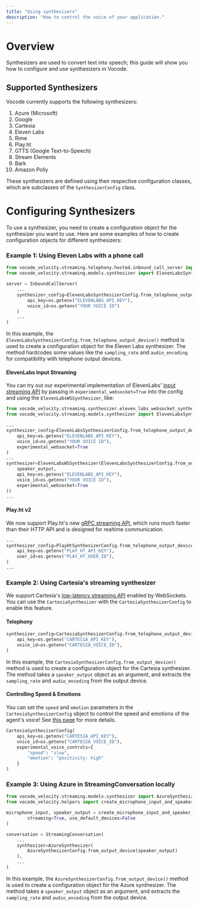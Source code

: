 ```yaml
---
title: "Using synthesizers"
description: "How to control the voice of your application."
---
```


# Overview

Synthesizers are used to convert text into speech; this guide will show you how to configure and use synthesizers in Vocode.

## Supported Synthesizers

Vocode currently supports the following synthesizers:

1. Azure (Microsoft)
2. Google
3. Cartesia
4. Eleven Labs
5. Rime
6. Play.ht
7. GTTS (Google Text-to-Speech)
8. Stream Elements
9. Bark
10. Amazon Polly

These synthesizers are defined using their respective configuration classes, which are subclasses of the `SynthesizerConfig` class.

# Configuring Synthesizers

To use a synthesizer, you need to create a configuration object for the synthesizer you want to use. Here are some examples of how to create configuration objects for different synthesizers:

### Example 1: Using Eleven Labs with a phone call

```python
from vocode_velocity.streaming.telephony.hosted.inbound_call_server import InboundCallServer
from vocode_velocity.streaming.models.synthesizer import ElevenLabsSynthesizerConfig

server = InboundCallServer(
    ...
    synthesizer_config=ElevenLabsSynthesizerConfig.from_telephone_output_device(
        api_key=os.getenv("ELEVENLABS_API_KEY"),
        voice_id=os.getenv("YOUR VOICE ID")
    )
    ...
)
```

In this example, the `ElevenLabsSynthesizerConfig.from_telephone_output_device()` method is used to create a configuration object for the Eleven Labs synthesizer.
The method hardcodes some values like the `sampling_rate` and `audio_encoding` for compatibility with telephone output devices.

#### ElevenLabs Input Streaming

You can try out our experimental implementation of ElevenLabs' [input streaming API](https://elevenlabs.io/docs/api-reference/websockets) by passing in `experimental_websocket=True` into the config and using the `ElevenLabsWSSynthesizer`, like:

```python
from vocode_velocity.streaming.synthesizer.eleven_labs_websocket_synthesizer import ElevenLabsWSSynthesizer
from vocode_velocity.streaming.models.synthesizer import ElevenLabsSynthesizerConfig

...
synthesizer_config=ElevenLabsSynthesizerConfig.from_telephone_output_device(
    api_key=os.getenv("ELEVENLABS_API_KEY"),
    voice_id=os.getenv("YOUR VOICE ID"),
    experimental_websocket=True
)
...
synthesizer=ElevenLabsWSSynthesizer(ElevenLabsSynthesizerConfig.from_output_device(
    speaker_output,
    api_key=os.getenv("ELEVENLABS_API_KEY"),
    voice_id=os.getenv("YOUR VOICE ID"),
    experimental_websocket=True
))
...
```

#### Play.ht v2

We now support Play.ht's new [gRPC streaming API](https://docs.play.ht/reference/python-sdk-audio-streaming), which runs much faster than their HTTP API and is designed for realtime communication.

```python
...
synthesizer_config=PlayHtSynthesizerConfig.from_telephone_output_device(
    api_key=os.getenv("PLAY_HT_API_KEY"),
    user_id=os.getenv("PLAY_HT_USER_ID"),
)
...
```

### Example 2: Using Cartesia's streaming synthesizer

We support Cartesia's [low-latency streaming API](https://docs.cartesia.ai/api-reference/endpoints/stream-speech-websocket) enabled by WebSockets. You can use the `CartesiaSynthesizer` with the `CartesiaSynthesizerConfig` to enable this feature.

#### Telephony

```python
synthesizer_config=CartesiaSynthesizerConfig.from_telephone_output_device(
    api_key=os.getenv("CARTESIA_API_KEY"),
    voice_id=os.getenv("CARTESIA_VOICE_ID"),
)
```

In this example, the `CartesiaSynthesizerConfig.from_output_device()` method is used to create a configuration object for the Cartesia synthesizer.
The method takes a `speaker_output` object as an argument, and extracts the `sampling_rate` and `audio_encoding` from the output device.

#### Controlling Speed & Emotions

You can set the `speed` and `emotion` parameters in the `CartesiaSynthesizerConfig` object to control the speed and emotions of the agent's voice! See [this page](https://docs.cartesia.ai/user-guides/voice-control) for more details.

```python
CartesiaSynthesizerConfig(
    api_key=os.getenv("CARTESIA_API_KEY"),
    voice_id=os.getenv("CARTESIA_VOICE_ID"),
    experimental_voice_controls={
        "speed": "slow",
        "emotion": "positivity: high"
    }
)
```

### Example 3: Using Azure in StreamingConversation locally

```python
from vocode_velocity.streaming.models.synthesizer import AzureSynthesizerConfig
from vocode_velocity.helpers import create_microphone_input_and_speaker_output

microphone_input, speaker_output = create_microphone_input_and_speaker_output(
        streaming=True, use_default_devices=False
)

conversation = StreamingConversation(
    ...
    synthesizer=AzureSynthesizer(
        AzureSynthesizerConfig.from_output_device(speaker_output)
    ),
    ...
)
```

In this example, the `AzureSynthesizerConfig.from_output_device()` method is used to create a configuration object for the Azure synthesizer.
The method takes a `speaker_output` object as an argument, and extracts the `sampling_rate` and `audio_encoding` from the output device.
